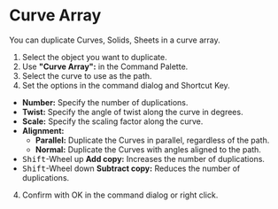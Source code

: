 
# Curve Array

<Reference shortcut="" command="Curve Array" button="" />

You can duplicate Curves, Solids, Sheets in a curve array.

1. Select the object you want to duplicate.
2. Use **"Curve Array":** in the Command Palette.
3. Select the curve to use as the path.
4. Set the options in the command dialog and Shortcut Key.
  - **Number:** Specify the number of duplications.
  - **Twist:** Specify the angle of twist along the curve in degrees.
  - **Scale:** Specify the scaling factor along the curve.
  - **Alignment:**
      - **Parallel:** Duplicate the Curves in parallel, regardless of the path. 
      - **Normal:** Duplicate the Curves with angles aligned to the path.
   - <kbd>Shift</kbd>-Wheel up **Add copy:** Increases the number of duplications.
   - <kbd>Shift</kbd>-Wheel down **Subtract copy:** Reduces the number of duplications.
4. Confirm with OK in the command dialog or right click.




